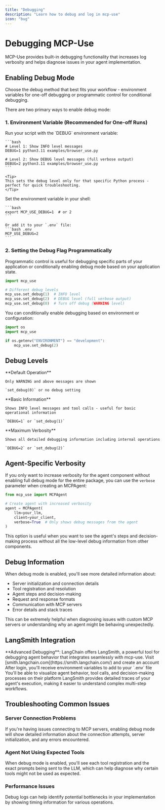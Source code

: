 ```yaml
---
title: "Debugging"
description: "Learn how to debug and log in mcp-use"
icon: "bug"
---
```


# Debugging MCP-Use

<Info>
MCP-Use provides built-in debugging functionality that increases log verbosity and helps diagnose issues in your agent implementation.
</Info>

## Enabling Debug Mode

<Note>
Choose the debug method that best fits your workflow - environment variables for one-off debugging or programmatic control for conditional debugging.
</Note>

There are two primary ways to enable debug mode:

### 1. Environment Variable (Recommended for One-off Runs)

<Tabs>
  <Tab title="Inline (Temporary)">
    Run your script with the `DEBUG` environment variable:

    ```bash
    # Level 1: Show INFO level messages
    DEBUG=1 python3.11 examples/browser_use.py

    # Level 2: Show DEBUG level messages (full verbose output)
    DEBUG=2 python3.11 examples/browser_use.py
    ```

    <Tip>
    This sets the debug level only for that specific Python process - perfect for quick troubleshooting.
    </Tip>
  </Tab>

  <Tab title="Persistent">
    Set the environment variable in your shell:

    ```bash
    export MCP_USE_DEBUG=1  # or 2
    ```

    Or add it to your `.env` file:
    ```bash .env
    MCP_USE_DEBUG=2
    ```
  </Tab>
</Tabs>

### 2. Setting the Debug Flag Programmatically

<Note>
Programmatic control is useful for debugging specific parts of your application or conditionally enabling debug mode based on your application state.
</Note>

```python
import mcp_use

# Different debug levels
mcp_use.set_debug(1)  # INFO level
mcp_use.set_debug(2)  # DEBUG level (full verbose output)
mcp_use.set_debug(0)  # Turn off debug (WARNING level)
```

<Tip>
You can conditionally enable debugging based on environment or configuration:

```python
import os
import mcp_use

if os.getenv("ENVIRONMENT") == "development":
    mcp_use.set_debug(2)
```
</Tip>

## Debug Levels

<CardGroup cols={3}>
  <Card title="Level 0 - Normal" icon="volume-off">
    **Default Operation**

    Only WARNING and above messages are shown

    `set_debug(0)` or no debug setting
  </Card>

  <Card title="Level 1 - Info" icon="volume-low">
    **Basic Information**

    Shows INFO level messages and tool calls - useful for basic operational information

    `DEBUG=1` or `set_debug(1)`
  </Card>

  <Card title="Level 2 - Full Debug" icon="volume-high">
    **Maximum Verbosity**

    Shows all detailed debugging information including internal operations

    `DEBUG=2` or `set_debug(2)`
  </Card>
</CardGroup>

## Agent-Specific Verbosity

If you only want to increase verbosity for the agent component without enabling full debug mode for the entire package, you can use the `verbose` parameter when creating an MCPAgent:

```python
from mcp_use import MCPAgent

# Create agent with increased verbosity
agent = MCPAgent(
    llm=your_llm,
    client=your_client,
    verbose=True  # Only shows debug messages from the agent
)
```

This option is useful when you want to see the agent's steps and decision-making process without all the low-level debug information from other components.

## Debug Information

When debug mode is enabled, you'll see more detailed information about:

- Server initialization and connection details
- Tool registration and resolution
- Agent steps and decision-making
- Request and response formats
- Communication with MCP servers
- Error details and stack traces

This can be extremely helpful when diagnosing issues with custom MCP servers or understanding why an agent might be behaving unexpectedly.

## LangSmith Integration

<Info>
**Advanced Debugging**: LangChain offers LangSmith, a powerful tool for debugging agent behavior that integrates seamlessly with mcp-use.
</Info>

<Steps>
  <Step title="Sign Up">
    Visit [smith.langchain.com](https://smith.langchain.com/) and create an account
  </Step>

  <Step title="Get API Keys">
    After login, you'll receive environment variables to add to your `.env` file
  </Step>

  <Step title="Visualize">
    You'll be able to visualize agent behavior, tool calls, and decision-making processes on their platform
  </Step>
</Steps>

<Tip>
LangSmith provides detailed traces of your agent's execution, making it easier to understand complex multi-step workflows.
</Tip>

## Troubleshooting Common Issues

### Server Connection Problems

If you're having issues connecting to MCP servers, enabling debug mode will show detailed information about the connection attempts, server initialization, and any errors encountered.

### Agent Not Using Expected Tools

When debug mode is enabled, you'll see each tool registration and the exact prompts being sent to the LLM, which can help diagnose why certain tools might not be used as expected.

### Performance Issues

Debug logs can help identify potential bottlenecks in your implementation by showing timing information for various operations.
